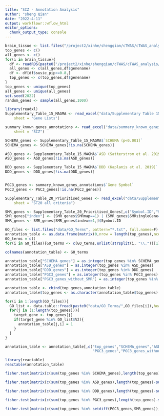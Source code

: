 ```yaml
---
title: "SCZ - Annotation Analysis"
author: "sheng Qian"
date: "2022-4-11"
output: workflowr::wflow_html
editor_options:
  chunk_output_type: console
---
```


```r
brain_tissue <- list.files("/project2/xinhe/shengqian/cTWAS/cTWAS_analysis/data/SCZ_2018")
top_genes <- c()
all_genes <- c()
for(i in brain_tissue){
  df <- readRDS(paste0("/project2/xinhe/shengqian/cTWAS/cTWAS_analysis/data/SCZ_2018/",i,"/SCZ_",i,"_ctwas_gene_res.RDS"))
  all_genes <- c(all_genes,df$genename)
  df <- df[df$susie_pip>=0.8,]
  top_genes <- c(top_genes,df$genename)
}
top_genes <- unique(top_genes)
all_genes <- unique(all_genes)
set.seed(2022)
random_genes <- sample(all_genes,1000)
```

```r
library(readxl)
Supplementary_Table_15_MAGMA <- read_excel("data/Supplementary Table 15 - MAGMA.xlsx", 
    sheet = "Gene Lists")

summary_known_genes_annotations <- read_excel("data/summary_known_genes_annotations.xlsx", 
    sheet = "SCZ")

SCHEMA_genes <- Supplementary_Table_15_MAGMA$`SCHEMA (p<0.001)`
SCHEMA_genes <- SCHEMA_genes[!is.na(SCHEMA_genes)]

ASD_genes <- Supplementary_Table_15_MAGMA$`ASD (Satterstrom et al. 2019)`
ASD_genes <- ASD_genes[!is.na(ASD_genes)]

DDD_genes <- Supplementary_Table_15_MAGMA$`DDD (Kaplanis et al. 2019)`
DDD_genes <- DDD_genes[!is.na(DDD_genes)]


PGC3_genes <- summary_known_genes_annotations$`Gene Symbol`
PGC3_genes <- PGC3_genes[!is.na(PGC3_genes)]
```

```r
Supplementary_Table_20_Prioritised_Genes <- read_excel("data/Supplementary Table 20 - Prioritised Genes.xlsx", 
    sheet = "ST20 all criteria")

SMR_genes <- Supplementary_Table_20_Prioritised_Genes[,c("Symbol.ID","SMRmap","SMRsingleGene","HI.C.SMR")]
SMR_genes["index"] <- (SMR_genes$SMRmap==1) | (SMR_genes$SMRsingleGene==1) | (SMR_genes$HI.C.SMR==1)
SMR_genes <- SMR_genes[SMR_genes$index==1,]$Symbol.ID
```

```r
GO_files <- list.files("data/GO_Terms", pattern="*.txt", full.names=F)
annotation_table <- as.data.frame(matrix(0,nrow = length(top_genes),ncol = length(GO_files)))
GO_terms = c()
for(i in GO_files){GO_terms <- c(GO_terms,unlist(strsplit(i, "\\."))[1])}

colnames(annotation_table) <- GO_terms

annotation_table["SCHEMA_genes"] = as.integer(top_genes %in% SCHEMA_genes)
annotation_table["ASD_genes"] = as.integer(top_genes %in% ASD_genes)
annotation_table["DDD_genes"] = as.integer(top_genes %in% DDD_genes)
annotation_table["PGC3_genes"] = as.integer(top_genes %in% PGC3_genes)
annotation_table["PGC3_genes_without_SMR"] = as.integer(top_genes %in% setdiff(PGC3_genes,SMR_genes))

annotation_table <- cbind(top_genes,annotation_table)
annotation_table$top_genes <- as.character(annotation_table$top_genes)

for(i in 1:length(GO_files)){
  GO_list <- data.table::fread(paste0("data/GO_Terms/",GO_files[i]),header = F)
  for(j in (1:length(top_genes))){
    target_gene <- top_genes[j]
    if(target_gene %in% GO_list$V2){
      annotation_table[j,i] = 1
    }
  }
}

annotation_table <- annotation_table[,c("top_genes","SCHEMA_genes","ASD_genes","DDD_genes",
                                        "PGC3_genes","PGC3_genes_without_SMR",GO_terms)]

library(reactable)
reactable(annotation_table)
```



```r
fisher.test(matrix(c(sum(top_genes %in% SCHEMA_genes),length(top_genes)-sum(top_genes %in% SCHEMA_genes),sum(random_genes %in% SCHEMA_genes),1000-sum(random_genes %in% SCHEMA_genes)),ncol=2))

fisher.test(matrix(c(sum(top_genes %in% ASD_genes),length(top_genes)-sum(top_genes %in% ASD_genes),sum(random_genes %in% ASD_genes),1000-sum(random_genes %in% ASD_genes)),ncol=2))

fisher.test(matrix(c(sum(top_genes %in% DDD_genes),length(top_genes)-sum(top_genes %in% DDD_genes),sum(random_genes %in% DDD_genes),1000-sum(random_genes %in% DDD_genes)),ncol=2))

fisher.test(matrix(c(sum(top_genes %in% PGC3_genes),length(top_genes)-sum(top_genes %in% PGC3_genes),sum(random_genes %in% PGC3_genes),1000-sum(random_genes %in% PGC3_genes)),ncol=2))

fisher.test(matrix(c(sum(top_genes %in% setdiff(PGC3_genes,SMR_genes)),length(top_genes)-sum(top_genes %in% setdiff(PGC3_genes,SMR_genes)),sum(random_genes %in% setdiff(PGC3_genes,SMR_genes)),1000-sum(random_genes %in% setdiff(PGC3_genes,SMR_genes))),ncol=2))
```


